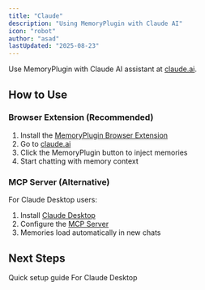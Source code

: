 ```yaml
---
title: "Claude"
description: "Using MemoryPlugin with Claude AI"
icon: "robot"
author: "asad"
lastUpdated: "2025-08-23"
---
```



<ArticleInfo author="asad" lastUpdated="2025-08-23" />

Use MemoryPlugin with Claude AI assistant at [claude.ai](https://claude.ai).

## How to Use

### Browser Extension (Recommended)
1. Install the [MemoryPlugin Browser Extension](/integrations/browser-extension)
2. Go to [claude.ai](https://claude.ai)
3. Click the MemoryPlugin button to inject memories
4. Start chatting with memory context

### MCP Server (Alternative)
For Claude Desktop users:
1. Install [Claude Desktop](https://claude.ai/download) 
2. Configure the [MCP Server](/integrations/mcp-server)
3. Memories load automatically in new chats

## Next Steps

<CardGroup cols={2}>
  <Card
    title="Browser Extension Setup"
    icon="browser"
    href="/integrations/browser-extension"
  >
    Quick setup guide
  </Card>
  <Card
    title="MCP Server Setup"
    icon="server"
    href="/integrations/mcp-server"
  >
    For Claude Desktop
  </Card>
</CardGroup>
